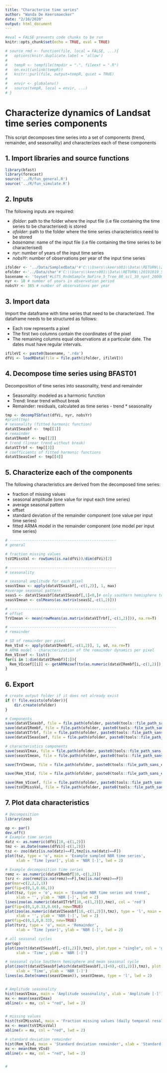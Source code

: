 ```yaml
---
title: "Characterise time series"
author: "Wanda De Keersmaecker"
date: "2/10/2020"
output: html_document
---
```


```r
#eval = FALSE prevents code chunks to be run
knitr::opts_chunk$set(echo = TRUE, eval = TRUE)
```


```r
# source_rmd <- function(file, local = FALSE, ...){
#   options(knitr.duplicate.label = 'allow')
#   
#   tempR <- tempfile(tmpdir = ".", fileext = ".R")
#   on.exit(unlink(tempR))
#   knitr::purl(file, output=tempR, quiet = TRUE)
#   
#   envir <- globalenv()
#   source(tempR, local = envir, ...)
# }
```

# Characterize dynamics of Landsat time series components
This script decomposes time series into a set of components (trend, remainder, and seasonality) and characterizes each of these components

## 1. Import libraries and source functions

```r
library(bfast)
library(forecast)
source('../R/fun_general.R')
source('../R/fun_simulate.R')

```

## 2. Inputs

The following inputs are required:

* _ifolder_: path to the folder where the input file (i.e file containing the time series to be characterised) is stored
* _ofolder_: path to the folder where the time series characteristics need to be stored
* _basename_: name of the input file (i.e file containing the time series to be characterised)
* _nyr_: number of years of the input time series
* _nobsYr_: number of observations per year of the input time series


```r
ifolder <- '../Data/SampledData/'#'C:\\Users\\keers001\\Data\\RETURN\\20191019_SimulationOptSAR\\Landsat\\SampledData\\'
ofolder <-'../Data/char'#'C:\\Users\\keers001\\Data\\RETURN\\20191019_SimulationOptSAR\\Landsat\\Char\\'
basename <- 'toyset'#LSTS_RndmSample_NoFire_5_Tree_80_scl_30_npnt_20000_VI'
nyr <- 18 # number of years in observation period
nobsYr <- 365 # number of observations per year


```

## 3. Import data
Import the dataframe with time series that need to be characterized. The dataframe needs to be structured as follows:

* Each row represents a pixel
* The first two columns contain the coordinates of the pixel
* The remaining columns equal observations at a particular date. The dates must have regular intervals.

```r
ifileVI <- paste0(basename, '.rda')
dfVi <- loadRData(file = file.path(ifolder, ifileVI))
```

## 4. Decompose time series using BFAST01
Decomposition of time series into seasonality, trend and remainder

* Seasonality: modeled as a harmonic function
* Trend: linear trend without break
* Remainder: residuals, calculated as time series - trend * seasonality

```r
tmp <- decompTSbfast(dfVi, nyr, nobsYr)
#print(tmp)
# sesonality (fitted harmonic function)
dataVISeasbf <-  tmp[[1]]
# remainder
dataVIRembf <- tmp[[2]]
# trend (linear trend without break)
dataVITrbf <- tmp[[3]]
# coefficients of fitted harmonic functions 
dataVISeasCoef <- tmp[[4]]
```
## 5. Characterize each of the components
The following characteristics are derived from the decomposed time series:

* fraction of missing values
* seasonal amplitude (one value for input each time series)
* average seasonal pattern
* offset 
* standard deviation of the remainder component (one value per input time series)
* fitted ARMA model in the remainder component (one model per input time series)
```r
# ------------------------------------------------
# general

# fraction missing values
tsVIMissVal <- rowSums(is.na(dfVi))/dim(dfVi)[2]

# ------------------------------------------------
# seasonality

# seasonal amplitude for each pixel
seasVImax <- apply(dataVISeasbf[,-c(1,2)], 1, max) 
#average seasonal pattern
seasS <- dataVISeasbf[dataVISeasbf[,1]<0,]# only southern hemisphere to avoid interference of seasonal cycles
seasVImean <- colMeans(as.matrix(seasS[,-c(1,2)]))

# ------------------------------------------------
# offset 
TrVImean <- mean(rowMeans(as.matrix(dataVITrbf[,-c(1,2)])), na.rm=T)

# ------------------------------------------------
# remainder

# SD of remainder per pixel
Rem_VIsd <- apply(dataVIRembf[,-c(1,2)], 1, sd, na.rm=T)
# ARMA model - characterization of the remainder dynamics per pixel
Rem_VIcoef <- list()
for(i in 1:dim(dataVIRembf)[1]){
  Rem_VIcoef[[i]] <- getARMAcoef(ts(as.numeric(dataVIRembf[i,-c(1,2)]), frequency=nobsYr))
}

```
## 6. Export
 
```r
# create output folder if it does not already exist
if (! file.exists(ofolder)){
    dir.create(ofolder)
}

# Components
save(dataVISeasbf, file = file.path(ofolder, paste0(tools::file_path_sans_ext(ifileVI), '_Seasbf.rda')))
save(dataVIRembf, file = file.path(ofolder, paste0(tools::file_path_sans_ext(ifileVI), '_Rembf.rda')))
save(dataVITrbf, file = file.path(ofolder, paste0(tools::file_path_sans_ext(ifileVI), '_Trbf.rda')))
save(dataVISeasCoef, file = file.path(ofolder, paste0(tools::file_path_sans_ext(ifileVI), '_SeasCoefbf.rda')))

# characteristics components
save(seasVImax, file = file.path(ofolder, paste0(tools::file_path_sans_ext(ifileVI), '_seasVImax.rda')))
save(seasVImean, file = file.path(ofolder, paste0(tools::file_path_sans_ext(ifileVI), '_seasVImean.rda')))

save(TrVImean, file = file.path(ofolder, paste0(tools::file_path_sans_ext(ifileVI), '_TrVImean.rda')))

save(Rem_VIsd, file = file.path(ofolder, paste0(tools::file_path_sans_ext(ifileVI), '_Rem_VIsd.rda')))

save(Rem_VIcoef, file = file.path(ofolder, paste0(tools::file_path_sans_ext(ifileVI), '_Rem_VIcoef.rda')))
save(tsVIMissVal, file = file.path(ofolder, paste0(tools::file_path_sans_ext(ifileVI), '_ts_VIMissVal.rda')))
```

## 7. Plot data characteristics
```r
# Decomposition
library(zoo)

op <- par()
dev.off()
# Example time series
datz <- as.numeric(dfVi[10,-c(1,2)])
tmz <- as.Date(names(dfVi)[-c(1,2)])
tsz <- zoo(datz[is.na(datz)==F],tmz[is.na(datz)==F])
plot(tsz, type = 'o', main = 'Example sampled NBR time series',
     xlab = 'Time [year]', ylab = 'NBR [-]', lwd = 2)

# Example decomposition time series
remz <- as.numeric(dataVIRembf[10,-c(1,2)])
tsrz <- zoo(remz[is.na(remz)==F],tmz[is.na(remz)==F])
par(mar=c(2,2,2,1))
par(fig=c(0,1,0.66,1))
plot(tsz, type = 'o', main = 'Example NBR time series and trend',
     xlab = '', ylab = 'NBR [-]', lwd = 2)
lines(zoo(as.numeric(dataVITrbf[10,-c(1,2)]),tmz), col = 'red')
par(fig=c(0,1,0.33,0.66), new=TRUE)
plot(zoo(as.numeric(dataVISeasbf[10,-c(1,2)]),tmz), type = 'l', main = 'Seasonal',
     xlab = '', ylab = 'NBR [-]', lwd = 2)
par(fig=c(0,1,0,0.33), new=TRUE)
plot(tsrz, type = 'o', main = 'Remainder',
     xlab = 'Time [year]', ylab = 'NBR [-]', lwd = 2)

# all seasonal cycles 
par(op)
plot(zoo(t(dataVISeasbf[,-c(1,2)]),tmz), plot.type = "single", col = 'gray' , main = 'Seasonal sampled pixels',
     xlab = 'Time', ylab = 'NBR [-]')

# seasonal cylce Southern hemisphere and mean seasonal cycle
plot(zoo(t(dataVISeasbf[which(dataVISeasbf[,1]<0),-c(1,2)]),tmz), plot.type = "single", col = 'gray' , main = 'Seasonal Southern hemisphere and mean seasonal',
     xlab = 'Time', ylab = 'NBR [-]')
lines(as.Date(names(seasVImean)), seasVImean, type = 'l', lwd = 2)


# Amplitude seasonality
hist(seasVImax, main = 'Amplitude seasonality', xlab = 'Amplitude [-]')
mx <- mean(seasVImax)
abline(v = mx, col = "red", lwd = 2)


# missing values
hist(tsVIMissVal, main = 'Fraction missing values (daily temporal resolution)', xlab = 'Fraction missing values [-]')
mx <- mean(tsVIMissVal)
abline(v = mx, col = "red", lwd = 2)

# standard deviation remainder
hist(Rem_VIsd, main = 'Standard deviation remainder', xlab = 'Standard deviation remainder [-]')
mx <- mean(Rem_VIsd)
abline(v = mx, col = "red", lwd = 2)


# 
```
